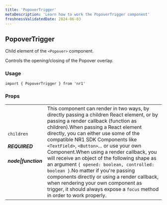```yaml
---
title: 'PopoverTrigger'
metaDescription: 'Learn how to work the PopoverTrigger component'
freshnessValidatedDate: 2024-06-03
---
```

## PopoverTrigger

Child element of the `<Popover>` component.

Controls the opening/closing of the Popover overlay.

### Usage

```
import { PopoverTrigger } from 'nr1'
```



### Props

|                                              |                                                                                                                                                                                                                                                                                                                                                                                                                                                                                                                                                                                                                                                                                                                          |
| -------------------------------------------- | ------------------------------------------------------------------------------------------------------------------------------------------------------------------------------------------------------------------------------------------------------------------------------------------------------------------------------------------------------------------------------------------------------------------------------------------------------------------------------------------------------------------------------------------------------------------------------------------------------------------------------------------------------------------------------------------------------------------------ |
| `children` <h5>REQUIRED</h5> <h5>node\|function</h5> | This component can render in two ways, by directly passing a children React element, or by passing a render callback (function as children).When passing a React element directly, you can either use some of the compatible NR1 SDK Components like `<TextField>`, `<Button>`... or use your own Component.When using a render callback, you will receive an object of the following shape as an argument `{ opened: boolean, controlled: boolean }`.No matter if you're passing components directly or using a render callback, when rendering your own component as trigger, it should always expose a `focus` method in order to work properly. |